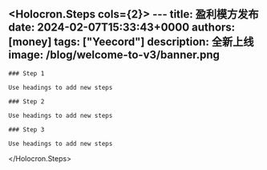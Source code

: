 <Holocron.Steps cols={2}>
    ---
    title: 盈利模方发布
date: 2024-02-07T15:33:43+0000
authors: [money]
tags: ["Yeecord"]
description: 全新上线
image: /blog/welcome-to-v3/banner.png
---

    ### Step 1

    Use headings to add new steps

    ### Step 2

    Use headings to add new steps

    ### Step 3

    Use headings to add new steps
</Holocron.Steps>

